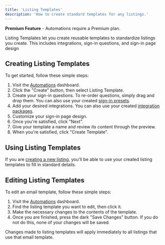 ```yaml
---
title: 'Listing Templates'
description: 'How to create standard templates for any listings.'
---
```


<Tip>**Premium Feature** - Automations require a Premium plan.</Tip>

Listing Templates let you create reusable templates to standardize listings you create. This includes integrations, sign-in questions, and  sign-in page design

## Creating Listing Templates

To get started, follow these simple steps:
1. Visit the [Automations](https://listingopen.com/automations) dashboard.
2. Click the "Create" button, then select Listing Template.
3. Create your sign-in questions. To re-order questions, simply drag and drop them. You can also use your created [sign-in presets](/automations/sign-in-presets).
4. Add your desired integrations. You can also use your created [integration packages](/automations/integration-packages).
5. Customize your sign-in page design.
4. Once you're satisfied, click "Next".
5. Give your template a name and review its content through the preview.
6. When you're satisfied, click "Create Template".

## Using Listing Templates

If you are [creating a new listing](/listings/create), you'll be able to use your created listing templates to fill in standard details.

## Editing Listing Templates

To edit an email template, follow these simple steps:
1. Visit the [Automations](https://listingopen.com/automations) dashboard.
2. Find the listing template you want to edit, then click it.
3. Make the necessary changes to the contents of the template.
4. Once you are finished, press the dark "Save Changes" button. If you do not do this, none of your changes will be saved.

<Note>Changes made to listing templates will apply immediately to all listings that use that email template.</Note>
